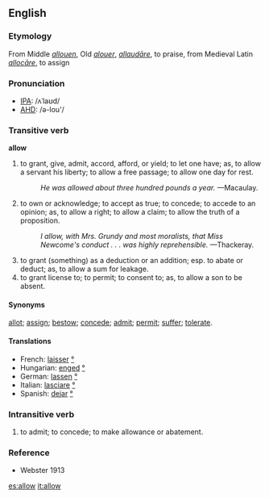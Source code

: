==English==
===Etymology===
From Middle {{E.}} ''[[allouen]]'', Old {{F.}} ''[[alouer]]'', {{L.}} ''[[allaudāre]]'', to praise, from Medieval Latin ''[[allocāre]]'', to assign

===Pronunciation===
*[[IPA]]: /ʌˈlaʊd/
*[[AHD]]: /ə-lou'/

===Transitive verb===
'''allow'''
# to grant, give, admit, accord, afford, or yield; to let one have; as, to allow a servant his liberty; to allow a free passage; to allow one day for rest.
#:    ''He was allowed about three hundred pounds a year.'' &mdash;Macaulay.
# to own or acknowledge; to accept as true; to concede; to accede to an opinion; as, to allow a right; to allow a claim; to allow the truth of a proposition.
#:    ''I allow, with Mrs. Grundy and most moralists, that Miss Newcome's conduct . . . was highly reprehensible.'' &mdash;Thackeray.
# to grant (something) as a deduction or an addition; esp. to abate or deduct; as, to allow a sum for leakage.
# to grant license to; to permit; to consent to; as, to allow a son to be absent.

====Synonyms====
[[allot]]; [[assign]]; [[bestow]]; [[concede]]; [[admit]]; [[permit]]; [[suffer]]; [[tolerate]].

====Translations====
*French: [[laisser]] [[:fr:laisser|°]]
*Hungarian: [[enged]] [[:hu:enged|°]]
*German: [[lassen]] [[:de:lassen|°]]
*Italian: [[lasciare]] [[:it:lasciare|°]]
*Spanish: [[dejar]] [[:es:dejar|°]]

===Intransitive verb===
# to admit; to concede; to make allowance or abatement.

===Reference===
*Webster 1913

[[es:allow]]
[[it:allow]]